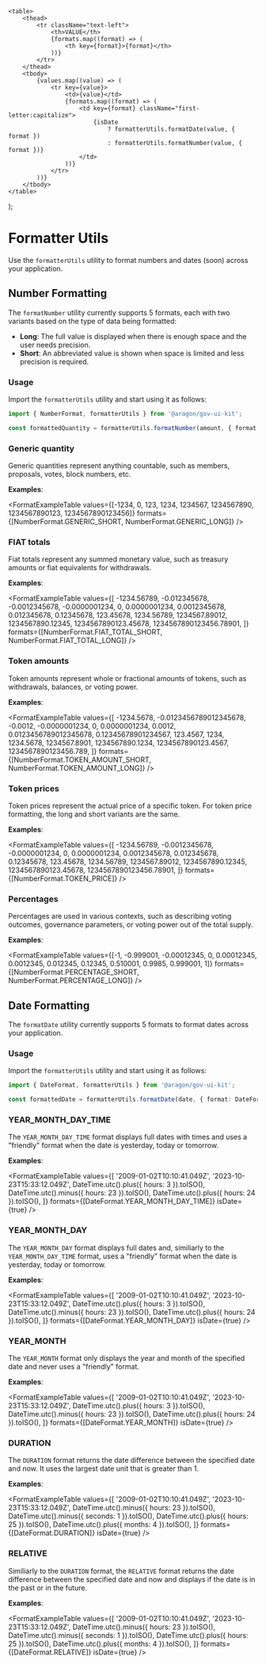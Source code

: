 
<Meta title="Core/Utilities/Formatter" />

    <table>
        <thead>
            <tr className="text-left">
                <th>VALUE</th>
                {formats.map((format) => (
                    <th key={format}>{format}</th>
                ))}
            </tr>
        </thead>
        <tbody>
            {values.map((value) => (
                <tr key={value}>
                    <td>{value}</td>
                    {formats.map((format) => (
                        <td key={format} className="first-letter:capitalize">
                            {isDate
                                ? formatterUtils.formatDate(value, { format })
                                : formatterUtils.formatNumber(value, { format })}
                        </td>
                    ))}
                </tr>
            ))}
        </tbody>
    </table>
);

# Formatter Utils

Use the `formatterUtils` utility to format numbers and dates (soon) across your application.

## Number Formatting

The `formatNumber` utility currently supports 5 formats, each with two variants based on the type of data being
formatted:

-   **Long**: The full value is displayed when there is enough space and the user needs precision.
-   **Short**: An abbreviated value is shown when space is limited and less precision is required.

### Usage

Import the `formatterUtils` utility and start using it as follows:

```typescript
import { NumberFormat, formatterUtils } from '@aragon/gov-ui-kit';

const formattedQuantity = formatterUtils.formatNumber(amount, { format: NumberFormat.TOKEN_AMOUNT_SHORT });
```

### Generic quantity

Generic quantities represent anything countable, such as members, proposals, votes, block numbers, etc.

**Examples**:

<FormatExampleTable
    values={[-1234, 0, 123, 1234, 1234567, 1234567890, 1234567890123, 1234567890123456]}
    formats={[NumberFormat.GENERIC_SHORT, NumberFormat.GENERIC_LONG]}
/>

### FIAT totals

Fiat totals represent any summed monetary value, such as treasury amounts or fiat equivalents for withdrawals.

**Examples**:

<FormatExampleTable
    values={[
        -1234.56789, -0.012345678, -0.0012345678, -0.0000001234, 0, 0.0000001234, 0.0012345678, 0.012345678, 0.12345678, 123.45678, 1234.56789,
        1234567.89012, 1234567890.12345, 1234567890123.45678, 1234567890123456.78901,
    ]}
    formats={[NumberFormat.FIAT_TOTAL_SHORT, NumberFormat.FIAT_TOTAL_LONG]}
/>

### Token amounts

Token amounts represent whole or fractional amounts of tokens, such as withdrawals, balances, or voting power.

**Examples**:

<FormatExampleTable
    values={[
        -1234.5678, -0.0123456789012345678, -0.0012, -0.0000001234, 0, 0.0000001234, 0.0012, 0.0123456789012345678, 0.12345678901234567, 123.4567,
        1234, 1234.5678, 1234567.8901, 1234567890.1234, 1234567890123.4567, 1234567890123456.789,
    ]}
    formats={[NumberFormat.TOKEN_AMOUNT_SHORT, NumberFormat.TOKEN_AMOUNT_LONG]}
/>

### Token prices

Token prices represent the actual price of a specific token. For token price formatting, the long and short variants are
the same.

**Examples**:

<FormatExampleTable
    values={[
        -1234.56789, -0.0012345678, -0.0000001234, 0, 0.0000001234, 0.0012345678, 0.012345678, 0.12345678, 123.45678, 1234.56789, 1234567.89012,
        1234567890.12345, 1234567890123.45678, 1234567890123456.78901,
    ]}
    formats={[NumberFormat.TOKEN_PRICE]}
/>

### Percentages

Percentages are used in various contexts, such as describing voting outcomes, governance parameters, or voting power out
of the total supply.

**Examples**:

<FormatExampleTable
    values={[-1, -0.999001, -0.00012345, 0, 0.00012345, 0.0012345, 0.012345, 0.12345, 0.510001, 0.9985, 0.999001, 1]}
    formats={[NumberFormat.PERCENTAGE_SHORT, NumberFormat.PERCENTAGE_LONG]}
/>

## Date Formatting

The `formatDate` utility currently supports 5 formats to format dates across your application.

### Usage

Import the `formatterUtils` utility and start using it as follows:

```typescript
import { DateFormat, formatterUtils } from '@aragon/gov-ui-kit';

const formattedDate = formatterUtils.formatDate(date, { format: DateFormat.YEAR_MONTH });
```

### YEAR_MONTH_DAY_TIME

The `YEAR_MONTH_DAY_TIME` format displays full dates with times and uses a "friendly" format when the date is yesterday,
today or tomorrow.

**Examples**:

<FormatExampleTable
    values={[
        '2009-01-02T10:10:41.049Z',
        '2023-10-23T15:33:12.049Z',
        DateTime.utc().plus({ hours: 3 }).toISO(),
        DateTime.utc().minus({ hours: 23 }).toISO(),
        DateTime.utc().plus({ hours: 24 }).toISO(),
    ]}
    formats={[DateFormat.YEAR_MONTH_DAY_TIME]}
    isDate={true}
/>

### YEAR_MONTH_DAY

The `YEAR_MONTH_DAY` format displays full dates and, similiarly to the `YEAR_MONTH_DAY_TIME` format, uses a "friendly"
format when the date is yesterday, today or tomorrow.

**Examples**:

<FormatExampleTable
    values={[
        '2009-01-02T10:10:41.049Z',
        '2023-10-23T15:33:12.049Z',
        DateTime.utc().plus({ hours: 3 }).toISO(),
        DateTime.utc().minus({ hours: 23 }).toISO(),
        DateTime.utc().plus({ hours: 24 }).toISO(),
    ]}
    formats={[DateFormat.YEAR_MONTH_DAY]}
    isDate={true}
/>

### YEAR_MONTH

The `YEAR_MONTH` format only displays the year and month of the specified date and never uses a "friendly" format.

**Examples**:

<FormatExampleTable
    values={[
        '2009-01-02T10:10:41.049Z',
        '2023-10-23T15:33:12.049Z',
        DateTime.utc().plus({ hours: 3 }).toISO(),
        DateTime.utc().minus({ hours: 23 }).toISO(),
        DateTime.utc().plus({ hours: 24 }).toISO(),
    ]}
    formats={[DateFormat.YEAR_MONTH]}
    isDate={true}
/>

### DURATION

The `DURATION` format returns the date difference between the specified date and now. It uses the largest date unit that
is greater than 1.

**Examples**:

<FormatExampleTable
    values={[
        '2009-01-02T10:10:41.049Z',
        '2023-10-23T15:33:12.049Z',
        DateTime.utc().minus({ hours: 23 }).toISO(),
        DateTime.utc().minus({ seconds: 1 }).toISO(),
        DateTime.utc().plus({ hours: 25 }).toISO(),
        DateTime.utc().plus({ months: 4 }).toISO(),
    ]}
    formats={[DateFormat.DURATION]}
    isDate={true}
/>

### RELATIVE

Similiarly to the `DURATION` format, the `RELATIVE` format returns the date difference between the specified date and
now and displays if the date is in the past or in the future.

**Examples**:

<FormatExampleTable
    values={[
        '2009-01-02T10:10:41.049Z',
        '2023-10-23T15:33:12.049Z',
        DateTime.utc().minus({ hours: 23 }).toISO(),
        DateTime.utc().minus({ seconds: 1 }).toISO(),
        DateTime.utc().plus({ hours: 25 }).toISO(),
        DateTime.utc().plus({ months: 4 }).toISO(),
    ]}
    formats={[DateFormat.RELATIVE]}
    isDate={true}
/>
